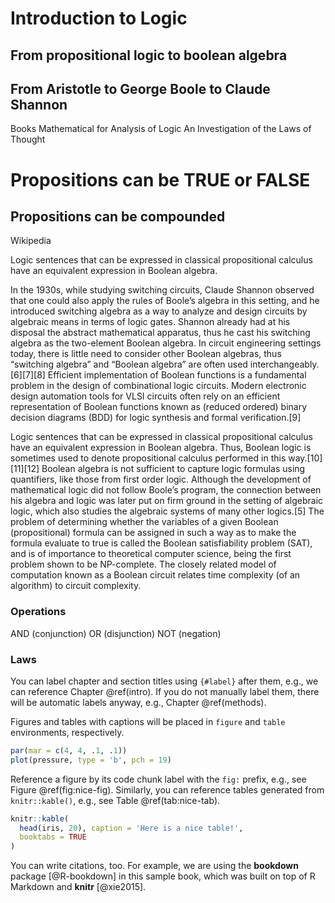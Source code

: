 # Introduction to Logic {#introtologicfz}

## From propositional logic to boolean algebra
## From Aristotle to George Boole to Claude Shannon

Books
Mathematical for Analysis of Logic
An Investigation of the Laws of Thought 


# Propositions can be TRUE or FALSE
## Propositions can be compounded


Wikipedia

Logic sentences that can be expressed in classical propositional calculus have an equivalent expression in Boolean algebra. 

In the 1930s, while studying switching circuits, Claude Shannon observed that one could also apply the rules of Boole's algebra in this setting, and he introduced switching algebra as a way to analyze and design circuits by algebraic means in terms of logic gates. Shannon already had at his disposal the abstract mathematical apparatus, thus he cast his switching algebra as the two-element Boolean algebra. In circuit engineering settings today, there is little need to consider other Boolean algebras, thus "switching algebra" and "Boolean algebra" are often used interchangeably.[6][7][8] Efficient implementation of Boolean functions is a fundamental problem in the design of combinational logic circuits. Modern electronic design automation tools for VLSI circuits often rely on an efficient representation of Boolean functions known as (reduced ordered) binary decision diagrams (BDD) for logic synthesis and formal verification.[9]

Logic sentences that can be expressed in classical propositional calculus have an equivalent expression in Boolean algebra. Thus, Boolean logic is sometimes used to denote propositional calculus performed in this way.[10][11][12] Boolean algebra is not sufficient to capture logic formulas using quantifiers, like those from first order logic. Although the development of mathematical logic did not follow Boole's program, the connection between his algebra and logic was later put on firm ground in the setting of algebraic logic, which also studies the algebraic systems of many other logics.[5] The problem of determining whether the variables of a given Boolean (propositional) formula can be assigned in such a way as to make the formula evaluate to true is called the Boolean satisfiability problem (SAT), and is of importance to theoretical computer science, being the first problem shown to be NP-complete. The closely related model of computation known as a Boolean circuit relates time complexity (of an algorithm) to circuit complexity.


### Operations

AND (conjunction) OR (disjunction) NOT (negation)


### Laws


You can label chapter and section titles using `{#label}` after them, e.g., we can reference Chapter \@ref(intro). If you do not manually label them, there will be automatic labels anyway, e.g., Chapter \@ref(methods).

Figures and tables with captions will be placed in `figure` and `table` environments, respectively.

```r
par(mar = c(4, 4, .1, .1))
plot(pressure, type = 'b', pch = 19)
```

Reference a figure by its code chunk label with the `fig:` prefix, e.g., see Figure \@ref(fig:nice-fig). Similarly, you can reference tables generated from `knitr::kable()`, e.g., see Table \@ref(tab:nice-tab).

```r
knitr::kable(
  head(iris, 20), caption = 'Here is a nice table!',
  booktabs = TRUE
)
```

You can write citations, too. For example, we are using the **bookdown** package [@R-bookdown] in this sample book, which was built on top of R Markdown and **knitr** [@xie2015].
